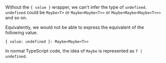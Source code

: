 Without the `{ value }` wrapper, we can't infer the type of `undefined`. `undefined` could be `Maybe<T>` or `Maybe<Maybe<T>>` or `Maybe<Maybe<Maybe<T>>>` and so on.

Equivalently, we would not be able to express the equivalent of the following value.

```tsx
{ value: undefined }: Maybe<Maybe<T>>
```

In normal TypeScript code, the idea of `Maybe` is represented as `T | undefined`.
